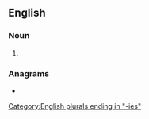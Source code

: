 ==English==

===Noun===
{{head|en|noun form}}

# {{plural of|en|rowdy}}

===Anagrams===
* {{anagrams|en|a=deiorsw|dowries|weirdos|wordies}}

[[Category:English plurals ending in "-ies"]]